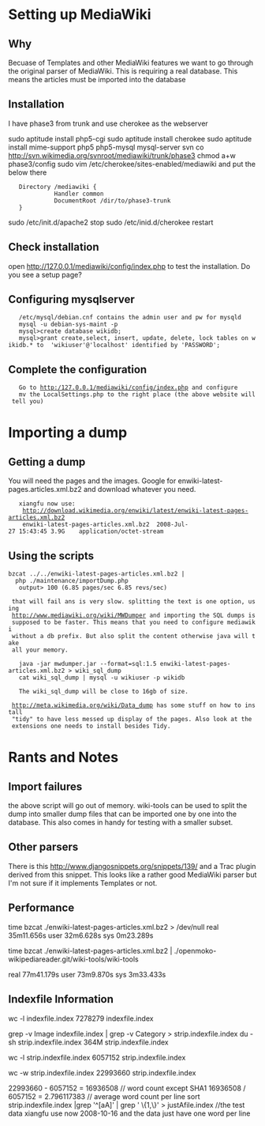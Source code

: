 = Setting up MediaWiki =

== Why ==

Becuase of Templates and other MediaWiki features we want to go through
the original parser of MediaWiki. This is requiring a real database. This
means the articles must be imported into the database

== Installation ==

I have phase3 from trunk and use cherokee as the webserver

sudo aptitude install php5-cgi
sudo aptitude install cherokee
sudo aptitude install mime-support php5 php5-mysql mysql-server
svn co http://svn.wikimedia.org/svnroot/mediawiki/trunk/phase3
chmod a+w phase3/config
sudo vim /etc/cherokee/sites-enabled/mediawiki and put the below there
    Directory /mediawiki {
              Handler common
              DocumentRoot /dir/to/phase3-trunk
    }

sudo /etc/init.d/apache2 stop
sudo /etc/inid.d/cherokee restart

== Check installation ==
open http://127.0.0.1/mediawiki/config/index.php to test the installation. Do
you see a setup page?

== Configuring mysqlserver ==
    /etc/mysql/debian.cnf contains the admin user and pw for mysqld
    mysql -u debian-sys-maint -p
    mysql>create database wikidb;
    mysql>grant create,select, insert, update, delete, lock tables on wikidb.* to  'wikiuser'@'localhost' identified by 'PASSWORD';

== Complete the configuration ==
    Go to http:/127.0.0.1/mediawiki/config/index.php and configure
    mv the LocalSettings.php to the right place (the above website will tell you)


= Importing a dump =
== Getting a dump ==
You will need the pages and the images. Google for enwiki-latest-pages.articles.xml.bz2
and download whatever you need.
    xiangfu now use:
	 http://download.wikimedia.org/enwiki/latest/enwiki-latest-pages-articles.xml.bz2 
	 enwiki-latest-pages-articles.xml.bz2  2008-Jul-27 15:43:45	3.9G	application/octet-stream

== Using the scripts ==
 bzcat ../../enwiki-latest-pages-articles.xml.bz2 |  php ./maintenance/importDump.php 
    output> 100 (6.85 pages/sec 6.85 revs/sec)

  that will fail ans is very slow. splitting the text is one option, using
  http://www.mediawiki.org/wiki/MWDumper and importing the SQL dumps is
  supposed to be faster. This means that you need to configure mediawiki
  without a db prefix. But also split the content otherwise java will take
  all your memory.

    java -jar mwdumper.jar --format=sql:1.5 enwiki-latest-pages-articles.xml.bz2 > wiki_sql_dump
    cat wiki_sql_dump | mysql -u wikiuser -p wikidb
    
    The wiki_sql_dump will be close to 16gb of size.

  http://meta.wikimedia.org/wiki/Data_dump has some stuff on how to install
  "tidy" to have less messed up display of the pages. Also look at the
  extensions one needs to install besides Tidy.

= Rants and Notes =

== Import failures ==
the above script will go out of memory. wiki-tools can be used to split the dump
into smaller dump files that can be imported one by one into the database. This
also comes in handy for testing with a smaller subset.

== Other parsers ==
There is this http://www.djangosnippets.org/snippets/139/ and a Trac plugin
derived from this snippet. This looks like a rather good MediaWiki parser but
I'm not sure if it implements Templates or not.

== Performance ==
time bzcat ./enwiki-latest-pages-articles.xml.bz2 > /dev/null
real    35m11.656s
user    32m6.628s
sys     0m23.289s

time bzcat ./enwiki-latest-pages-articles.xml.bz2 | ./openmoko-wikipediareader.git/wiki-tools/wiki-tools 

real    77m41.179s
user    73m9.870s
sys     3m33.433s

== Indexfile Information ==
wc -l indexfile.index 
7278279 indexfile.index

grep -v Image indexfile.index | grep -v Category > strip.indexfile.index
du -sh strip.indexfile.index 
364M	strip.indexfile.index

wc -l strip.indexfile.index 
6057152 strip.indexfile.index

wc -w strip.indexfile.index 
22993660 strip.indexfile.index

22993660 - 6057152 = 16936508		// word count except SHA1
16936508 / 6057152 = 2.796117383	// average word count per line
sort strip.indexfile.index |grep '^[aA]' | grep ' \{1,\}' > justAfile.index 
//the test data xiangfu use now 2008-10-16 and the data just have one word per line
